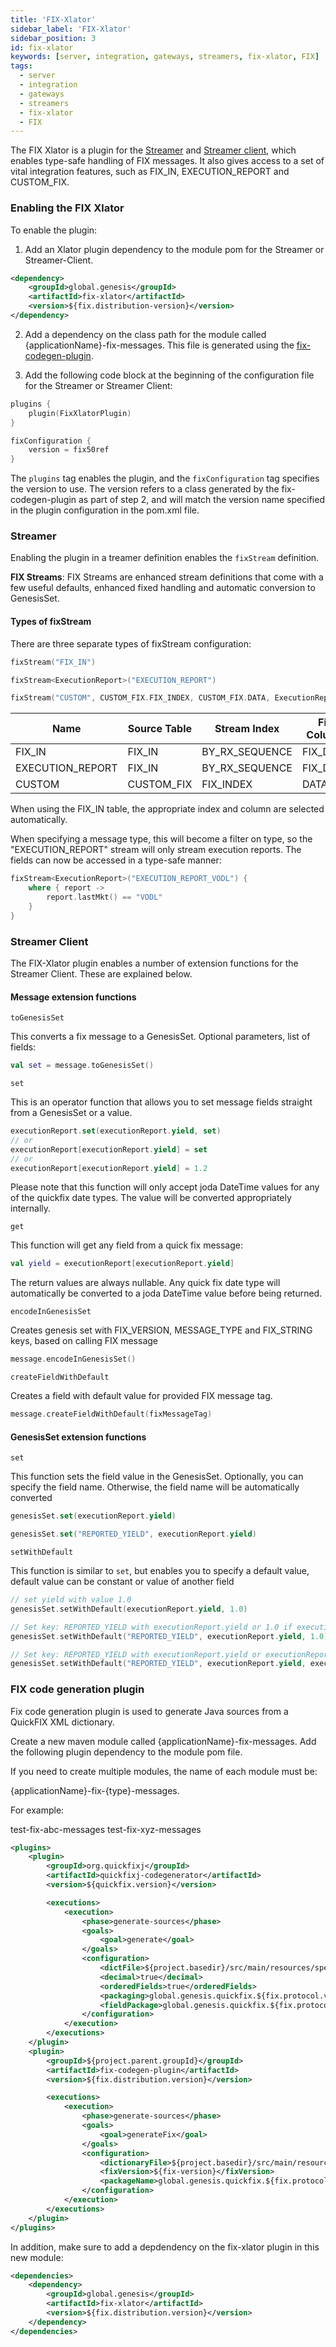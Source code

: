 ```yaml
---
title: 'FIX-Xlator'
sidebar_label: 'FIX-Xlator'
sidebar_position: 3
id: fix-xlator
keywords: [server, integration, gateways, streamers, fix-xlator, FIX]
tags:
  - server
  - integration
  - gateways
  - streamers
  - fix-xlator
  - FIX
---
```


The FIX Xlator is a plugin for the [Streamer](../../../server/integration/gateways-and-streamers/streamer/) and [Streamer client](../../../server/integration/gateways-and-streamers/streamer-client/), which enables type-safe handling of FIX messages. It also gives access to a set of vital integration features, such as FIX_IN, EXECUTION_REPORT and CUSTOM_FIX.

### Enabling the FIX Xlator

To enable the plugin:
1. Add an Xlator plugin dependency to the module pom for the Streamer or Streamer-Client.

```xml
<dependency>
    <groupId>global.genesis</groupId>
    <artifactId>fix-xlator</artifactId>
    <version>${fix.distribution-version}</version>
</dependency>
```

2. Add a dependency on the class path for the module called &#123;applicationName}-fix-messages. This file is generated using the [fix-codegen-plugin](./#fix-code-generation-plugin).

3. Add the following code block at the beginning of the configuration file for the Streamer or Streamer Client:

```kotlin
plugins {
    plugin(FixXlatorPlugin)
}

fixConfiguration {
    version = fix50ref
}
```
The `plugins` tag enables the plugin, and the `fixConfiguration` tag specifies the version to use. The version refers to a class generated by the fix-codegen-plugin as part of step 2, and will match the version name specified in the plugin configuration in the pom.xml file.



### Streamer

Enabling the plugin in a treamer definition enables the `fixStream` definition.

**FIX Streams**:
FIX Streams are enhanced stream definitions that come with a few useful defaults, enhanced fixed handling and automatic conversion to GenesisSet.

#### Types of fixStream
There are three separate types of fixStream configuration:

```kotlin
fixStream("FIX_IN")

fixStream<ExecutionReport>("EXECUTION_REPORT")

fixStream("CUSTOM", CUSTOM_FIX.FIX_INDEX, CUSTOM_FIX.DATA, ExecutionReport::class)
```


| Name | Source Table | Stream Index | Fix Column | Stream Type |
| --- | --- | --- | --- | --- |
| FIX_IN | FIX_IN | BY_RX_SEQUENCE | FIX_DATA | Message |
| EXECUTION_REPORT | FIX_IN | BY_RX_SEQUENCE | FIX_DATA | ExecutionReport |
| CUSTOM | CUSTOM_FIX | FIX_INDEX | DATA | ExecutionReport |

When using the FIX_IN table, the appropriate index and column are selected automatically.

When specifying a message type, this will become a filter on type, so the "EXECUTION_REPORT" stream will only stream execution reports. The fields can now be accessed in a type-safe manner:

```kotlin
fixStream<ExecutionReport>("EXECUTION_REPORT_VODL") {
    where { report ->
        report.lastMkt() == "VODL"
    }
}
```

### Streamer Client

The FIX-Xlator plugin enables a number of extension functions for the Streamer Client. These are explained below.

#### Message extension functions

`toGenesisSet`

This converts a fix message to a GenesisSet. Optional parameters, list of fields:

```kotlin
val set = message.toGenesisSet()
```

`set`

This is an operator function that allows you to set message fields straight from a GenesisSet or a value.

```kotlin
executionReport.set(executionReport.yield, set)
// or
executionReport[executionReport.yield] = set
// or
executionReport[executionReport.yield] = 1.2
```

Please note that this function will only accept joda DateTime values for any of the quickfix date types. The value will be converted appropriately internally.

`get`

This function will get any field from a quick fix message:

```kotlin
val yield = executionReport[executionReport.yield]
```

The return values are always nullable. Any quick fix date type will automatically be converted to a joda DateTime value before being returned.

`encodeInGenesisSet`

Creates genesis set with FIX_VERSION, MESSAGE_TYPE and FIX_STRING keys, based on calling FIX message

```kotlin
message.encodeInGenesisSet()
```

`createFieldWithDefault`

Creates a field with default value for provided FIX message tag.

```kotlin
message.createFieldWithDefault(fixMessageTag)
```

#### GenesisSet extension functions

`set`

This function sets the field value in the GenesisSet. Optionally, you can specify the field name. Otherwise, the field name will be automatically converted

```kotlin
genesisSet.set(executionReport.yield)

genesisSet.set("REPORTED_YIELD", executionReport.yield)
```

`setWithDefault`

This function is similar to `set`, but enables you to specify a default value, default value can be constant or value of another field

```kotlin
// set yield with value 1.0
genesisSet.setWithDefault(executionReport.yield, 1.0)

// Set key: REPORTED_YIELD with executionReport.yield or 1.0 if executionReport.yield is null
genesisSet.setWithDefault("REPORTED_YIELD", executionReport.yield, 1.0)

// Set key: REPORTED_YIELD with executionReport.yield or executionReport.otherYield if executionReport.yield is null
genesisSet.setWithDefault("REPORTED_YIELD", executionReport.yield, executionReport.otherYield)
```

### FIX code generation plugin

Fix code generation plugin is used to generate Java sources from a QuickFIX XML dictionary.

Create a new maven module called &#123;applicationName}-fix-messages. Add the following plugin dependency to the module pom file.

If you need to create multiple modules, the name of each module must be:

&#123;applicationName}-fix-&#123;type}-messages.

For example:

test-fix-abc-messages
test-fix-xyz-messages

```xml
<plugins>
    <plugin>
        <groupId>org.quickfixj</groupId>
        <artifactId>quickfixj-codegenerator</artifactId>
        <version>${quickfix.version}</version>

        <executions>
            <execution>
                <phase>generate-sources</phase>
                <goals>
                    <goal>generate</goal>
                </goals>
                <configuration>
                    <dictFile>${project.basedir}/src/main/resources/specs/${dictionary-file}</dictFile>
                    <decimal>true</decimal>
                    <orderedFields>true</orderedFields>
                    <packaging>global.genesis.quickfix.${fix.protocol.version}</packaging>
                    <fieldPackage>global.genesis.quickfix.${fix.protocol.version}.field</fieldPackage>
                </configuration>
            </execution>
        </executions>
    </plugin>
    <plugin>
        <groupId>${project.parent.groupId}</groupId>
        <artifactId>fix-codegen-plugin</artifactId>
        <version>${fix.distribution.version}</version>

        <executions>
            <execution>
                <phase>generate-sources</phase>
                <goals>
                    <goal>generateFix</goal>
                </goals>
                <configuration>
                    <dictionaryFile>${project.basedir}/src/main/resources/specs/${dictionary-file}</dictionaryFile>
                    <fixVersion>${fix-version}</fixVersion>
                    <packageName>global.genesis.quickfix.${fix.protocol.version}</packageName>
                </configuration>
            </execution>
        </executions>
    </plugin>
</plugins>
```

In addition, make sure to add a depdendency on the fix-xlator plugin in this new module:
```xml
<dependencies>
	<dependency>
		<groupId>global.genesis</groupId>
		<artifactId>fix-xlator</artifactId>
		<version>${fix.distribution.version}</version>
	</dependency>
</dependencies>
```
